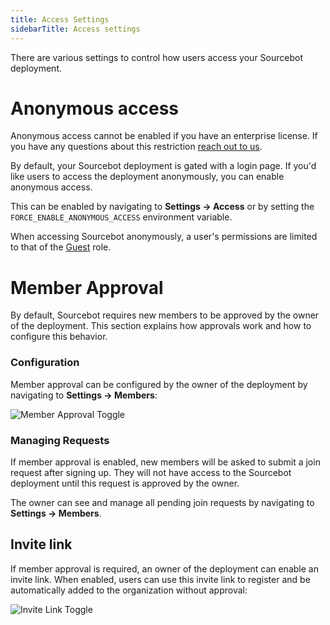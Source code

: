 ```yaml
---
title: Access Settings
sidebarTitle: Access settings
---
```


There are various settings to control how users access your Sourcebot deployment.

# Anonymous access

<Note>Anonymous access cannot be enabled if you have an enterprise license. If you have any questions about this restriction [reach out to us](https://www.sourcebot.dev/contact).</Note>

By default, your Sourcebot deployment is gated with a login page. If you'd like users to access the deployment anonymously, you can enable anonymous access. 

This can be enabled by navigating to **Settings -> Access** or by setting the `FORCE_ENABLE_ANONYMOUS_ACCESS` environment variable.

When accessing Sourcebot anonymously, a user's permissions are limited to that of the  [Guest](/docs/configuration/auth/roles-and-permissions) role.

# Member Approval 

By default, Sourcebot requires new members to be approved by the owner of the deployment. This section explains how approvals work and how
to configure this behavior.

### Configuration
Member approval can be configured by the owner of the deployment by navigating to **Settings -> Members**:

![Member Approval Toggle](/images/member_approval_toggle.png)

### Managing Requests

If member approval is enabled, new members will be asked to submit a join request after signing up. They will not have access to the Sourcebot deployment
until this request is approved by the owner.

The owner can see and manage all pending join requests by navigating to **Settings -> Members**.

## Invite link

If member approval is required, an owner of the deployment can enable an invite link. When enabled, users
can use this invite link to register and be automatically added to the organization without approval:

![Invite Link Toggle](/images/invite_link_toggle.png)